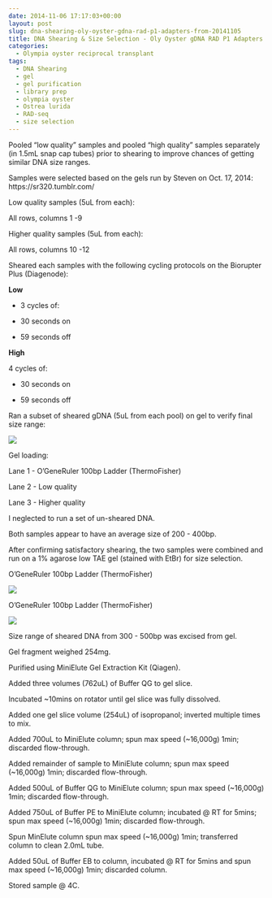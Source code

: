 ```yaml
---
date: 2014-11-06 17:17:03+00:00
layout: post
slug: dna-shearing-oly-oyster-gdna-rad-p1-adapters-from-20141105
title: DNA Shearing & Size Selection - Oly Oyster gDNA RAD P1 Adapters (from 20141105)
categories:
  - Olympia oyster reciprocal transplant
tags:
  - DNA Shearing
  - gel
  - gel purification
  - library prep
  - olympia oyster
  - Ostrea lurida
  - RAD-seq
  - size selection
---
```


Pooled "low quality" samples and pooled "high quality" samples separately (in 1.5mL snap cap tubes) prior to shearing to improve chances of getting similar DNA size ranges.

Samples were selected based on the gels run by Steven on Oct. 17, 2014: https://sr320.tumblr.com/

Low quality samples (5uL from each):

All rows, columns 1 -9

Higher quality samples (5uL from each):

All rows, columns 10 -12

Sheared each samples with the following cycling protocols on the Biorupter Plus (Diagenode):

**Low**



	
  * 3 cycles of:

	
  * 30 seconds on

	
  * 59 seconds off




**High**

4 cycles of:



	
  * 30 seconds on

	
  * 59 seconds off




Ran a subset of sheared gDNA (5uL from each pool) on gel to verify final size range:

![](https://eagle.fish.washington.edu/Arabidopsis/20141106%20-%20OlyOysterRADp1Sheared.png)

Gel loading:

Lane 1 - O'GeneRuler 100bp Ladder (ThermoFisher)

Lane 2 - Low quality

Lane 3 - Higher quality

I neglected to run a set of un-sheared DNA.

Both samples appear to have an average size of 200 - 400bp.

After confirming satisfactory shearing, the two samples were combined and run on a 1% agarose low TAE gel (stained with EtBr) for size selection.

O'GeneRuler 100bp Ladder (ThermoFisher)

![](https://eagle.fish.washington.edu/Arabidopsis/20141106%20-%20OlyOysterRADsizeSelection-01.JPG)

O'GeneRuler 100bp Ladder (ThermoFisher)

![](https://eagle.fish.washington.edu/Arabidopsis/20141106%20-%20OlyOysterRADsizeSelection-02.JPG)

Size range of sheared DNA from 300 - 500bp was excised from gel.



Gel fragment weighed 254mg.

Purified using MiniElute Gel Extraction Kit (Qiagen).

Added three volumes (762uL) of Buffer QG to gel slice.

Incubated ~10mins on rotator until gel slice was fully dissolved.

Added one gel slice volume (254uL) of isopropanol; inverted multiple times to mix.

Added 700uL to MiniElute column; spun max speed (~16,000g) 1min; discarded flow-through.

Added remainder of sample to MiniElute column; spun max speed (~16,000g) 1min; discarded flow-through.

Added 500uL of Buffer QG to MiniElute column; spun max speed (~16,000g) 1min; discarded flow-through.

Added 750uL of Buffer PE to MiniElute column; incubated @ RT for 5mins; spun max speed (~16,000g) 1min; discarded flow-through.

Spun MinElute column spun max speed (~16,000g) 1min; transferred column to clean 2.0mL tube.

Added 50uL of Buffer EB to column, incubated @ RT for 5mins and spun max speed (~16,000g) 1min; discarded column.

Stored sample @ 4C.
